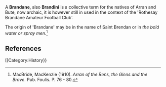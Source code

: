 A '''Brandane''', also '''Brandini''' is a collective term for the natives of Arran and Bute, now archaic, it is however still in used in the context of the 'Rothesay Brandane Amateur Football Club'.

The origin of 'Brandane' may be in the name of Saint Brendan or in ''the bold water or spray men''.<ref name="MacBride">MacBride, MacKenzie (1910). ''Arran of the Bens, the Glens and the Brave''. Pub. Foulis. P. 76 - 80.</ref>

== References ==
{{reflist}}

[[Category:History}}